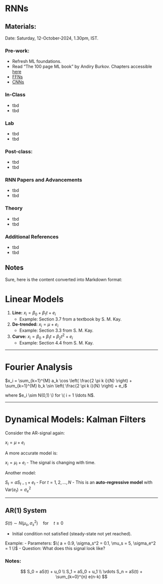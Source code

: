 # RNNs {.unnumbered}

## Materials:
Date: Saturday, 12-October-2024, 1.30pm, IST.

### Pre-work:

- Refresh ML foundations.
- Read "The 100 page ML book" by Andiry Burkov. Chapters accessible [here](https://themlbook.com/wiki/doku.php)
- [FFNs](./L01.qmd) 
- [CNNs](./L02.qmd) 



### In-Class

- tbd
- tbd

    
### Lab

- tbd
- tbd

### Post-class:

- tbd 
- tbd



### RNN Papers and Advancements

- tbd
- tbd

### Theory

- tbd
- tbd


### Additional References

- tbd
- tbd


## Notes


Sure, here is the content converted into Markdown format:

# Linear Models

1. **Line:**
   $x_i = \beta_0 + \beta_1 t + e_i$
   - Example: Section 3.7 from a textbook by S. M. Kay.

2. **De-trended:**
    $x_i = \mu + e_i$
   - Example: Section 3.3 from S. M. Kay.

3. **Curve:**
   $x_i = \beta_0 + \beta_1 t + \beta_2 t^2 + e_i$
   - Example: Section 4.4 from S. M. Kay.

---

# Fourier Analysis

$x_i = \sum_{k=1}^{M} a_k \cos \left( \frac{2 \pi k i}{N} \right) + \sum_{k=1}^{M} b_k \sin \left( \frac{2 \pi k i}{N} \right) + e_i$

where $e_i \sim N(0,1) \) for \( i = 1 \ldots N$.

---

# Dynamical Models: **Kalman Filters**

Consider the AR-signal again:


$x_i = \mu + e_i$

A more accurate model is:


$x_i = \mu_i + e_i$
- The signal is changing with time.

Another model:

$S_t = a S_{t-1} + e_t$
- For $t = 1, 2, \ldots, N$
- This is an **auto-regressive model** with $\text{Var}(e_t) = \sigma_e^2$

---

## AR(1) System

$S(t) \sim N(\mu_s, \sigma_s^2) \quad \text{for} \quad t \ge 0$

- Initial condition not satisfied (steady-state not yet reached).

Example: 
- Parameters: $\( a = 0.9, \sigma_s^2 = 0.1, \mu_s = 5, \sigma_e^2 = 1 \)$
- Question: What does this signal look like?

### Notes:

$$
S_0 = aS(t) + u_0 \\
S_1 = aS_0 + u_1 \\
\vdots
S_n = aS(t) + \sum_{k=0}^{n} e(n-k)
$$